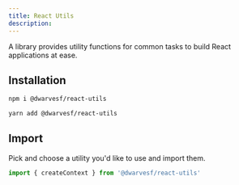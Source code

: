 ```yaml
---
title: React Utils
description:
---
```


A library provides utility functions for common tasks to build React
applications at ease.

## Installation

```bash
npm i @dwarvesf/react-utils
```

```bash
yarn add @dwarvesf/react-utils
```

## Import

Pick and choose a utility you'd like to use and import them.

```js
import { createContext } from '@dwarvesf/react-utils'
```

